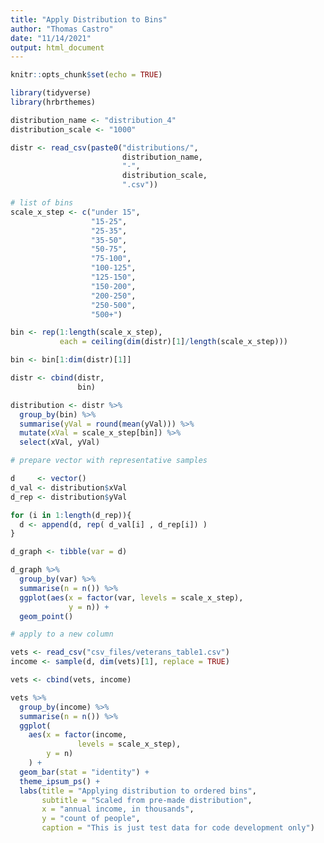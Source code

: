 ```yaml
---
title: "Apply Distribution to Bins"
author: "Thomas Castro"
date: "11/14/2021"
output: html_document
---
```


```r
knitr::opts_chunk$set(echo = TRUE)

library(tidyverse)
library(hrbrthemes)

```

```r

distribution_name <- "distribution_4"
distribution_scale <- "1000"

distr <- read_csv(paste0("distributions/",
                         distribution_name,
                         "-",
                         distribution_scale,
                         ".csv"))

# list of bins
scale_x_step <- c("under 15",
                  "15-25",
                  "25-35",
                  "35-50",
                  "50-75",
                  "75-100",
                  "100-125",
                  "125-150",
                  "150-200",
                  "200-250",
                  "250-500",
                  "500+")

```

```r

bin <- rep(1:length(scale_x_step), 
           each = ceiling(dim(distr)[1]/length(scale_x_step)))

bin <- bin[1:dim(distr)[1]]

distr <- cbind(distr,
               bin)

distribution <- distr %>% 
  group_by(bin) %>% 
  summarise(yVal = round(mean(yVal))) %>% 
  mutate(xVal = scale_x_step[bin]) %>% 
  select(xVal, yVal)

```

```r

# prepare vector with representative samples

d     <- vector()
d_val <- distribution$xVal
d_rep <- distribution$yVal

for (i in 1:length(d_rep)){
  d <- append(d, rep( d_val[i] , d_rep[i]) )
}

d_graph <- tibble(var = d) 

d_graph %>% 
  group_by(var) %>% 
  summarise(n = n()) %>% 
  ggplot(aes(x = factor(var, levels = scale_x_step),
             y = n)) +
  geom_point()

```


```r

# apply to a new column

vets <- read_csv("csv_files/veterans_table1.csv")
income <- sample(d, dim(vets)[1], replace = TRUE)

vets <- cbind(vets, income)

```

```r

vets %>% 
  group_by(income) %>% 
  summarise(n = n()) %>% 
  ggplot(
    aes(x = factor(income, 
               levels = scale_x_step),
        y = n)
    ) +
  geom_bar(stat = "identity") +
  theme_ipsum_ps() +
  labs(title = "Applying distribution to ordered bins",
       subtitle = "Scaled from pre-made distribution",
       x = "annual income, in thousands",
       y = "count of people",
       caption = "This is just test data for code development only")


```

